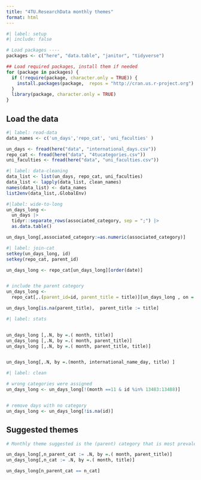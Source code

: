 ```yaml
---
title: "4TU.ResearchData monthly themes"
format: html
---
```



```r
#| label: setup
#| include: false

# Load packages ----
packages <- c("here", "data.table", "janitor", "tidyverse")

## Load required packages, install them if needed
for (package in packages) {
  if (!require(package, character.only = TRUE)) {
    install.packages(package,  repos = "http://cran.us.r-project.org")
  }
  library(package, character.only = TRUE)
}


```

## Load the data 

```r
#| label: read-data
data_names <- c('un_days','repo_cat', 'uni_faculties' )

un_days <- fread(here("data", "international_days.csv")) 
repo_cat <- fread(here("data", "4tucategories.csv")) 
uni_faculties <- fread(here("data", "uni_faculties.csv")) 

```

```r
#| label: data-cleaning
data_list <- list(un_days, repo_cat, uni_faculties)
data_list <- lapply(data_list, clean_names)  
names(data_list) <- data_names
list2env(data_list,.GlobalEnv)


```


```r

#|label: wide-to-long 
un_days_long <- 
  un_days |>
  tidyr::separate_rows(associated_category, sep = ";") |>
  as.data.table()

un_days_long[,associated_category:=as.numeric(associated_category)]


```


```r
#| label: join-cat
setkey(un_days_long, id)
setkey(repo_cat, parent_id)

un_days_long <- repo_cat[un_days_long][order(date)]


# include the parent category
un_days_long <- 
  repo_cat[,.(parent_id=id, parent_title = title)][un_days_long , on =.( parent_id)]

un_days_long[is.na(parent_title),  parent_title := title]

```

```r
#| label: stats 


un_days_long [,.N, by =.( month, title)]
un_days_long [,.N, by =.( month, parent_title)]
un_days_long [,.N, by =.( month, parent_title, title)]


un_days_long[,.N, by =.(month, international_name_day, title) ]
```

```r
#| label: clean

# wrong categories were assigned 
un_days_long <- un_days_long[!(month ==11 & id %in% 13483:13488)]


# remove days with no category 
un_days_long <- un_days_long[!is.na(id)]


```

## Suggested themes 

```r
# Monthly theme suggested is the (parent) category that is most prevalent in a given month

un_days_long[,n_parent_cat := .N, by =.( month, parent_title)]
un_days_long[,n_cat := .N, by =.( month, title)]

un_days_long[n_parent_cat == n_cat]


```


